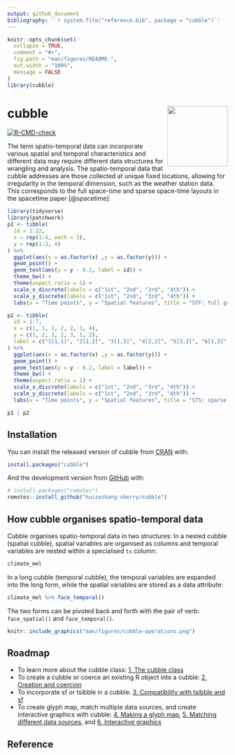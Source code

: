 ```yaml
---
output: github_document
bibliography: '`r system.file("reference.bib", package = "cubble")`'
---
```


<!-- README.md is generated from README.Rmd. Please edit that file -->

```r
knitr::opts_chunk$set(
  collapse = TRUE,
  comment = "#>",
  fig.path = "man/figures/README-",
  out.width = "100%",
  message = FALSE
)
library(cubble)
```

# cubble <a href='https://huizezhang-sherry.github.io/cubble/'><img src='man/figures/logo.svg' align="right" height="138.5" /></a>

<!-- badges: start -->
[![R-CMD-check](https://github.com/huizezhang-sherry/cubble/workflows/R-CMD-check/badge.svg)](https://github.com/huizezhang-sherry/cubble/actions)
<!-- badges: end -->

The term spatio-temporal data can incorporate various spatial and temporal characteristics and different data may require different data structures for wrangling and analysis. The spatio-temporal data that cubble addresses are those collected at unique fixed locations, allowing for irregularity in the temporal dimension, such as the weather station data. This corresponds to the full space-time and sparse space-time layouts in the spacetime paper [@spacetime]: 

```r
library(tidyverse)
library(patchwork)
p1 <- tibble(
  id = 1:12,
  x = rep(1:4, each = 3),
  y = rep(1:3, 4)
) %>% 
  ggplot(aes(x = as.factor(x) ,y = as.factor(y))) + 
  geom_point() + 
  geom_text(aes(y = y - 0.2, label = id)) + 
  theme_bw() + 
  theme(aspect.ratio = 1) + 
  scale_x_discrete(labels = c("1st", "2nd", "3rd", "4th")) + 
  scale_y_discrete(labels = c("1st", "2nd", "3rd", "4th")) + 
  labs(x = "Time points", y = "Spatial features", title = "STF: full grid layout") 

p2 <- tibble(
  id = 1:7,
  x = c(1, 1, 1, 2, 2, 3, 4),
  y = c(1, 2, 3, 2, 3, 1, 2),
  label = c("1[1,1]", "2[1,2]", "3[1,3]", "4[2,2]", "5[3,2]", "6[1,3]", "7[2,4]")
) %>% 
  ggplot(aes(x = as.factor(x) ,y = as.factor(y))) + 
  geom_point() + 
  geom_text(aes(y = y - 0.2, label = label)) + 
  theme_bw() + 
  theme(aspect.ratio = 1) + 
  scale_x_discrete(labels = c("1st", "2nd", "3rd", "4th")) + 
  scale_y_discrete(labels = c("1st", "2nd", "3rd", "4th")) + 
  labs(x = "Time points", y = "Spatial features", title = "STS: sparse grid layout") 

p1 | p2
```

## Installation

You can install the released version of cubble from [CRAN](https://CRAN.R-project.org) with:

``` r
install.packages("cubble")
```

And the development version from [GitHub](https://github.com/) with:

``` r
# install.packages("remotes")
remotes::install_github("huizezhang-sherry/cubble")
```

## How cubble organises spatio-temporal data

Cubble organises spatio-temporal data in two structures: In a nested cubble (spatial cubble), spatial variables are organised as columns and temporal variables are nested within a specialised `ts` column: 

```r
climate_mel
```

In a long cubble (temporal cubble), the temporal variables are expanded into the long form, while the spatial variables are stored as a data attribute: 

```r
climate_mel %>% face_temporal()
```

The two forms can be pivoted back and forth with the pair of verb: `face_spatial()` and `face_temporal()`.

```r
knitr::include_graphics("man/figures/cubble-operations.png")
```


## Roadmap

  * To learn more about the cubble class: [1. The cubble class](articles/cb1class.html)
  * To create a cubble or coerce an existing R object into a cubble: [2. Creation and coercion](articles/cb2create.html)
  * To incorporate sf or tsibble in a cubble: [3. Compatibility with tsibble and sf](articles/cb3tsibblesf.html)
  * To create glyph map, match multiple data sources, and create interactive graphics with cubble: [4. Making a glyph map](articles/cb4glyph.html), [5. Matching different data sources](articles/cb5match.html), and [6. Interactive graphics](articles/cb6interactive.html)

## Reference
